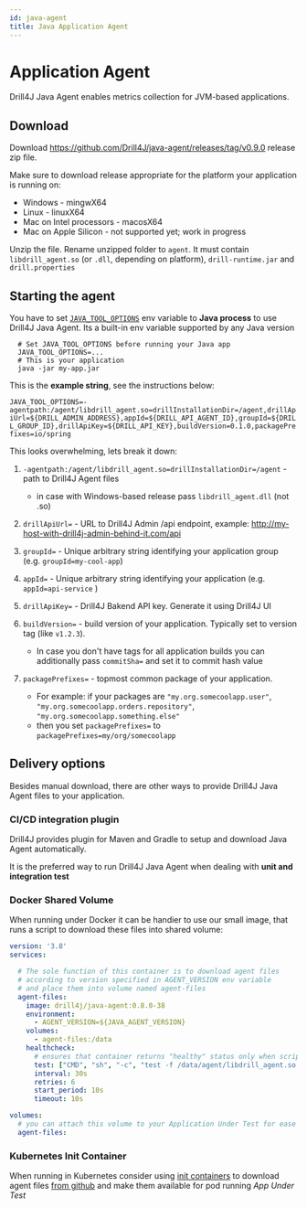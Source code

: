 ```yaml
---
id: java-agent
title: Java Application Agent
---
```


# Application Agent

Drill4J Java Agent enables metrics collection for JVM-based applications.

## Download

Download <https://github.com/Drill4J/java-agent/releases/tag/v0.9.0> release zip file.

Make sure to download release appropriate for the platform your application is running on:
- Windows - mingwX64
- Linux - linuxX64
- Mac on Intel processors - macosX64
- Mac on Apple Silicon - not supported yet; work in progress

Unzip the file. Rename unzipped folder to `agent`. It must contain `libdrill_agent.so` (or `.dll`, depending on platform), `drill-runtime.jar` and `drill.properties`

## Starting the agent

You have to set [`JAVA_TOOL_OPTIONS`](https://docs.oracle.com/javase/8/docs/technotes/guides/troubleshoot/envvars002.html) env variable to __Java process__ to use Drill4J Java Agent. Its a built-in env variable supported by any Java version

```shell
  # Set JAVA_TOOL_OPTIONS before running your Java app
  JAVA_TOOL_OPTIONS=...
  # This is your application
  java -jar my-app.jar
```

This is the __example string__, see the instructions below:

`JAVA_TOOL_OPTIONS=-agentpath:/agent/libdrill_agent.so=drillInstallationDir=/agent,drillApiUrl=${DRILL_ADMIN_ADDRESS},appId=${DRILL_API_AGENT_ID},groupId=${DRILL_GROUP_ID},drillApiKey=${DRILL_API_KEY},buildVersion=0.1.0,packagePrefixes=io/spring`

This looks overwhelming, lets break it down:

1. `-agentpath:/agent/libdrill_agent.so=drillInstallationDir=/agent` - path to Drill4J Agent files 

    - in case with Windows-based release pass `libdrill_agent.dll` (not .so)

2. `drillApiUrl=` - URL to Drill4J Admin /api endpoint, example: http://my-host-with-drill4j-admin-behind-it.com/api

3. `groupId=` - Unique arbitrary string identifying your application group (e.g. `groupId=my-cool-app`)

4. `appId=` - Unique arbitrary string identifying your application (e.g. `appId=api-service` )

5. `drillApiKey=` - Drill4J Bakend API key. Generate it using Drill4J UI

6. `buildVersion=` - build version of your application. Typically set to version tag (like `v1.2.3`).
  
    - In case you don't have tags for all application builds you can additionally pass `commitSha=` and set it to commit hash value

7. `packagePrefixes=` - topmost common package of your application.

    - For example: if your packages are `"my.org.somecoolapp.user"`, `"my.org.somecoolapp.orders.repository"`, `"my.org.somecoolapp.something.else"`
    - then you set `packagePrefixes=` to `packagePrefixes=my/org/somecoolapp`

## Delivery options

Besides manual download, there are other ways to provide Drill4J Java Agent files to your application.

### CI/CD integration plugin

Drill4J provides plugin for Maven and Gradle to setup and download Java Agent automatically.

It is the preferred way to run Drill4J Java Agent when dealing with __unit and integration test__


### Docker Shared Volume 
When running under Docker it can be handier to use our small image, that runs a script to download these files into shared volume:
```yaml
version: '3.8'
services:

  # The sole function of this container is to download agent files
  # according to version specified in AGENT_VERSION env variable
  # and place them into volume named agent-files
  agent-files:
    image: drill4j/java-agent:0.8.0-38
    environment:
      - AGENT_VERSION=${JAVA_AGENT_VERSION}
    volumes:
      - agent-files:/data
    healthcheck:
      # ensures that container returns "healthy" status only when script is finished downloading files. Mind the .so, swap for .dll for Windows-based enviroments
      test: ["CMD", "sh", "-c", "test -f /data/agent/libdrill_agent.so || exit 1"]
      interval: 30s
      retries: 6
      start_period: 10s
      timeout: 10s

volumes:
  # you can attach this volume to your Application Under Test for ease of access to agent files
  agent-files:
```

### Kubernetes Init Container

When running in Kubernetes consider using [init containers](https://kubernetes.io/docs/concepts/workloads/pods/init-containers/)
to download agent files [from github](https://github.com/Drill4J/java-agent/releases) and make them available for pod running _App Under Test_
